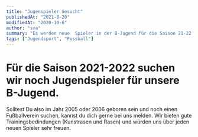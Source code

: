 ---
title: "Jugenspieler Gesucht"
publishedAt: "2021-8-20"
modifiedAt: "2020-10-6"
author: "sva"
summary: "Es werden neue  Spieler in der B-Jugend für die Saison 21-22 gesuch..."
tags: ["Jugendsport", "Fussball"]
---

# Für die Saison 2021-2022 suchen wir noch Jugendspieler für unsere B-Jugend.

Solltest Du also im Jahr 2005 oder 2006 geboren sein und noch einen Fußballverein suchen, kannst du dich gerne bei uns melden. 
Wir bieten gute Trainingsbedindungen (Kunstrasen und Rasen) und würden uns über jeden neuen Spieler sehr freuen.